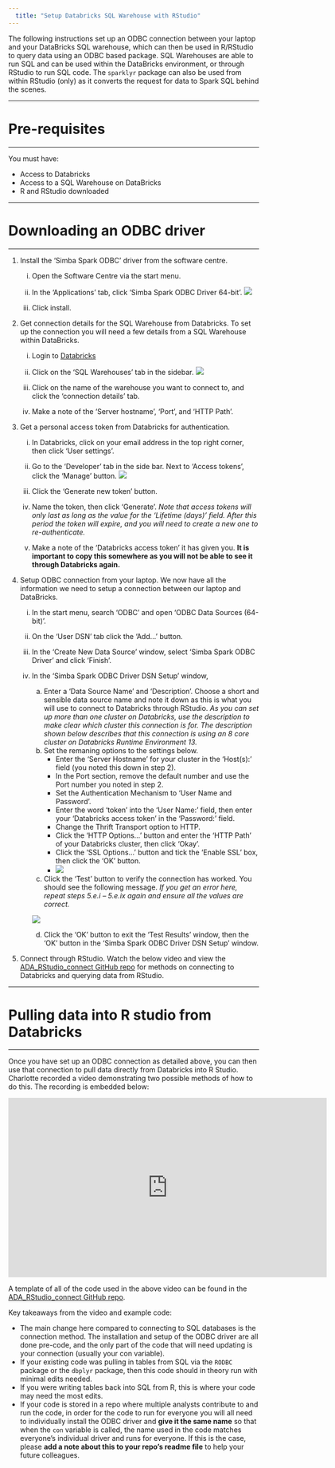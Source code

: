 ```yaml
---
  title: "Setup Databricks SQL Warehouse with RStudio"
---
```


<p class="text-muted">The following instructions set up an ODBC connection between your laptop and your DataBricks SQL warehouse, which can then be used in R/RStudio to query data using an ODBC based package.
SQL Warehouses are able to run SQL and can be used within the DataBricks environment, or through RStudio to run SQL code. The `sparklyr` package can also be used from within RStudio (only) as it converts the request for data to Spark SQL behind the scenes.</p>

------------------------------------------------------------------------

# Pre-requisites

------------------------------------------------------------------------

You must have:

-   Access to Databricks
-   Access to a SQL Warehouse on DataBricks
-   R and RStudio downloaded

------------------------------------------------------------------------

# Downloading an ODBC driver

------------------------------------------------------------------------

1.  Install the 'Simba Spark ODBC' driver from the software centre.

    i)  Open the Software Centre via the start menu.

    ii) In the 'Applications' tab, click 'Simba Spark ODBC Driver 64-bit'. ![](../images/databricks-software-centre.png)

    iii) Click install.

2.  Get connection details for the SQL Warehouse from Databricks. To set up the connection you will need a few details from a SQL Warehouse within DataBricks.

    i)  Login to [Databricks](https://adb-6882499576863257.17.azuredatabricks.net/?o=6882499576863257)

    ii) Click on the 'SQL Warehouses' tab in the sidebar. ![](../images/databricks-SQL-warehouses.png)

    iii) Click on the name of the warehouse you want to connect to, and click the 'connection details' tab.

    iv) Make a note of the 'Server hostname', 'Port', and 'HTTP Path'.

3.  Get a personal access token from Databricks for authentication.

    i)  In Databricks, click on your email address in the top right corner, then click 'User settings'.

    ii) Go to the 'Developer' tab in the side bar. Next to 'Access tokens', click the 'Manage' button. ![](../images/databricks-access-tokens.png)

    iii) Click the 'Generate new token' button.

    iv) Name the token, then click 'Generate'. *Note that access tokens will only last as long as the value for the 'Lifetime (days)' field. After this period the token will expire, and you will need to create a new one to re-authenticate.*

    v)  Make a note of the 'Databricks access token' it has given you. **It is important to copy this somewhere as you will not be able to see it through Databricks again.**

4.  Setup ODBC connection from your laptop. We now have all the information we need to setup a connection between our laptop and DataBricks.

    i)  In the start menu, search 'ODBC' and open 'ODBC Data Sources (64-bit)'.

    ii) On the 'User DSN' tab click the 'Add...' button.

    iii) In the 'Create New Data Source' window, select 'Simba Spark ODBC Driver' and click 'Finish'.

    iv) In the 'Simba Spark ODBC Driver DSN Setup' window,

        a.  Enter a 'Data Source Name' and 'Description'. Choose a short and sensible data source name and note it down as this is what you will use to connect to Databricks through RStudio. *As you can set up more than one cluster on Databricks, use the description to make clear which cluster this connection is for. The description shown below describes that this connection is using an 8 core cluster on Databricks Runtime Environment 13.*
        b.  Set the remaning options to the settings below.
            -   Enter the 'Server Hostname' for your cluster in the 'Host(s):' field (you noted this down in step 2).
            -   In the Port section, remove the default number and use the Port number you noted in step 2. 
            -   Set the Authentication Mechanism to 'User Name and Password'.
            -   Enter the word 'token' into the 'User Name:' field, then enter your 'Databricks access token' in the 'Password:' field.
            -   Change the Thrift Transport option to HTTP.
            -   Click the 'HTTP Options...' button and enter the 'HTTP Path' of your Databricks cluster, then click 'Okay'.
            -   Click the 'SSL Options...' button and tick the 'Enable SSL' box, then click the 'OK' button.
            -   ![](../images/odbc-driver-settings.png)
        c.  Click the 'Test' button to verify the connection has worked. You should see the following message. *If you get an error here, repeat steps 5.e.i -- 5.e.ix again and ensure all the values are correct.*

        ![](../images/databricks-test-connection.png)

        d.  Click the 'OK' button to exit the 'Test Results' window, then the 'OK' button in the 'Simba Spark ODBC Driver DSN Setup' window.

5.  Connect through RStudio. Watch the below video and view the [ADA_RStudio_connect GitHub repo](https://github.com/dfe-analytical-services/ADA_RStudio_connect) for methods on connecting to Databricks and querying data from RStudio. 


------------------------------------------------------------------------

# Pulling data into R studio from Databricks

------------------------------------------------------------------------

Once you have set up an ODBC connection as detailed above, you can then use that connection to pull data directly from Databricks into R Studio. Charlotte recorded a video demonstrating two possible methods of how to do this. The recording is embedded below: 

<div align="center">
<iframe src="https://educationgovuk.sharepoint.com/sites/lvewp00086/_layouts/15/embed.aspx?UniqueId=5fad039e-a763-40c8-8ea0-403aea712f4c&embed=%7B%22ust%22%3Atrue%2C%22hv%22%3A%22CopyEmbedCode%22%7D&referrer=StreamWebApp&referrerScenario=EmbedDialog.Create" width="640" height="360" frameborder="0" scrolling="no" allowfullscreen title="ADA_Rstudio_2.mp4"></iframe>
</div>

A template of all of the code used in the above video can be found in the [ADA_RStudio_connect GitHub repo](https://github.com/dfe-analytical-services/ADA_RStudio_connect).

Key takeaways from the video and example code: 

* The main change here compared to connecting to SQL databases is the connection method. The installation and setup of the ODBC driver are all done pre-code, and the only part of the code that will need updating is your connection (usually your con variable). 
* If your existing code was pulling in tables from SQL via the `RODBC` package or the `dbplyr` package, then this code should in theory run with minimal edits needed. 
* If you were writing tables back into SQL from R, this is where your code may need the most edits. 
* If your code is stored in a repo where multiple analysts contribute to and run the code, in order for the code to run for everyone you will all need to individually install the ODBC driver and **give it the same name** so that when the `con` variable is called, the name used in the code matches everyone's individual driver and runs for everyone. If this is the case, please **add a note about this to your repo's readme file** to help your future colleagues.

